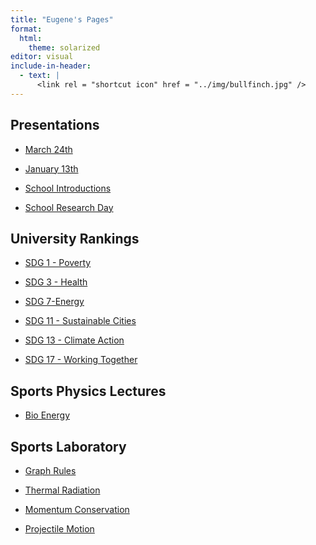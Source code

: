 ```yaml
---
title: "Eugene's Pages"
format: 
  html:
    theme: solarized
editor: visual
include-in-header:
  - text: |
      <link rel = "shortcut icon" href = "../img/bullfinch.jpg" />
---
```


## Presentations

-   [March 24th](https://tud.netlify.app/phys-clin-discipline)

-   [January 13th](https://tud.netlify.app/organisational-change.html)

-   [School Introductions](https://tud.netlify.app/school-c)

-   [School Research Day](https://tud.netlify.app/school-c-research)

## University Rankings

-   [SDG 1 - Poverty](https://tud.netlify.app/poverty#1)

-   [SDG 3 - Health](https://tud.netlify.app/health.html#1)

-   [SDG 7-Energy](https://tud.netlify.app/energy#1)

-   [SDG 11 - Sustainable Cities](https://tud.netlify.app/sustainable.html#1)

-   [SDG 13 - Climate Action](https://tud.netlify.app/climate#1)

-   [SDG 17 - Working Together](https://tud.netlify.app/working-together.html)

## Sports Physics Lectures

-   [Bio Energy](https://tud.netlify.app/bioenergy1#/title-slide)

## Sports Laboratory

-   [Graph Rules](https://tud.netlify.app/graph-rules#1)

-   [Thermal Radiation](https://tud.netlify.app/wien)

-   [Momentum Conservation](https://tud.netlify.app/collision)

-   [Projectile Motion](https://tud.netlify.app/projectile)
